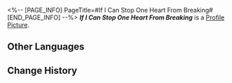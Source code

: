 <%-- [PAGE_INFO]
PageTitle=#If I Can Stop One Heart From Breaking#
[END_PAGE_INFO] --%>
{{Item Infobox
|title       = ''If I Can Stop One Heart From Breaking''
|id          = 210313
|image       = Item ''If I Can Stop One Heart From Breaking''.png
|type        = Disk
|invCategory = Valuables
|rarity      = 3
|effect      = A record that can be played on the Express' phonograph. It might be a chance acquisition or a gift from someone else. All sorts of memories surge up when the music plays &mdash; the smiles, encounters, touches, and the excitement of battle. Maybe that is why people still collect records even as society rapidly advances.<br />The current record contains the track ''If I Can Stop One Heart From Breaking''.
|description = <br />''Easing the suffering of a life, soothing a kind of mordancy, helping a fainted bird return to its nest.''
}}
'''''If I Can Stop One Heart From Breaking''''' is a [[Profile Picture]].

==Other Languages==
{{Other Languages
|en   = ''If I Can Stop One Heart From Breaking''
|zhs  = 《使一颗心免于哀伤》
|zht  = 《使一顆心免於哀傷》
|ja   = 『傷つく誰かの心を守ることができたなら』
|ko   = ≪애타는 한 가슴을 달랠 수 있다면≫
|es   = Para que un corazón no sufra
|fr   = ''If I Can Stop One Heart From Breaking''
|ru   = If I Could Save One Heart From Breaking
|th   = "If I Can Stop One Heart From Breaking"
|vi   = Để Trái Tim Không Còn Đau Thương
|de   = „Wenn ich verhindern kann, dass ein Herz bricht“
|id   = "If I Can Stop One Heart From Breaking"
|pt   = "If I Can Stop One Heart From Breaking"
}}

==Change History==
{{Change History|2.0}}